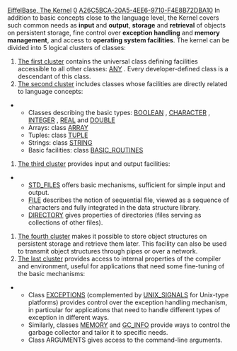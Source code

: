 [[Property:title|EiffelBase, The Kernel]]
[[Property:weight|0]]
[[Property:uuid|A26C5BCA-20A5-4EE6-9710-F4E8B72DBA10]]
In addition to basic concepts close to the language level, the Kernel covers such common needs as '''input''' and '''output''', '''storage''' and '''retrieval''' of objects on persistent storage, fine control over '''exception handling''' and '''memory management''', and access to '''operating system facilities'''. The kernel can be divided into 5 logical clusters of classes: 
# [[Universal class and its features|The first cluster]] contains the universal class defining facilities accessible to all other classes: [[ref:libraries/base/reference/any_chart|ANY]] . Every developer-defined class is a descendant of this class. 
# [[Language-related facilities|The second cluster]] includes classes whose facilities are directly related to language concepts: 
** Classes describing the basic types: [[ref:libraries/base/reference/boolean_chart|BOOLEAN]] , [[ref:libraries/base/reference/character_8_chart|CHARACTER]] , [[ref:libraries/base/reference/integer_32_chart|INTEGER]] , [[ref:libraries/base/reference/real_32_chart|REAL]]  and [[ref:libraries/base/reference/real_64_chart|DOUBLE]] 
** Arrays: class [[ref:libraries/base/reference/array_chart|ARRAY]] 
** Tuples: class [[ref:libraries/base/reference/tuple_chart|TUPLE]]  
** Strings: class [[ref:libraries/base/reference/string_8_chart|STRING]] 
** Basic facilities: class [[ref:libraries/base/reference/basic_routines_chart|BASIC_ROUTINES]] 
# [[Files, input, output|The third cluster]] provides input and output facilities: 
** [[ref:libraries/base/reference/std_files_chart|STD_FILES]]  offers basic mechanisms, sufficient for simple input and output.
** [[ref:libraries/base/reference/file_chart|FILE]]  describes the notion of sequential file, viewed as a sequence of characters and fully integrated in the data structure library.
** [[ref:libraries/base/reference/directory_chart|DIRECTORY]]  gives properties of directories (files serving as collections of other files).
# [[Persistence, storage, and retrieval|The fourth cluster]] makes it possible to store object structures on persistent storage and retrieve them later. This facility can also be used to transmit object structures through pipes or over a network.
# [[Access to internal properties|The last cluster]] provides access to internal properties of the compiler and environment, useful for applications that need some fine-tuning of the basic mechanisms: 
** Class [[ref:libraries/base/reference/exceptions_chart|EXCEPTIONS]]  (complemented by [[ref:libraries/base/reference/unix_signals_chart|UNIX_SIGNALS]]  for Unix-type platforms) provides control over the exception handling mechanism, in particular for applications that need to handle different types of exception in different ways.
** Similarly, classes [[ref:libraries/base/reference/memory_chart|MEMORY]]  and [[ref:libraries/base/reference/gc_info_chart|GC_INFO]]  provide ways to control the garbage collector and tailor it to specific needs.
** Class ARGUMENTS gives access to the command-line arguments.
